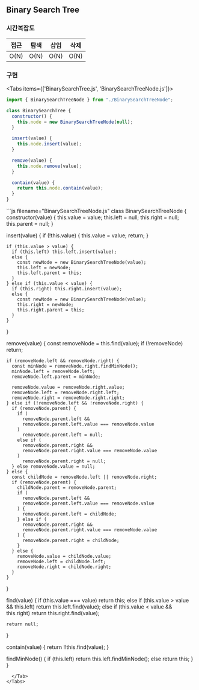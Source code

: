 
## Binary Search Tree

### 시간복잡도

| 접근 | 탐색 | 삽입 | 삭제 |
| ---- | ---- | ---- | ---- |
| O(N) | O(N) | O(N) | O(N) |

### 구현

<Tabs items={['BinarySearchTree.js', 'BinarySearchTreeNode.js']}>
  <Tab>
```js filename="BinarySearchTree.js"
import { BinarySearchTreeNode } from "./BinarySearchTreeNode";

class BinarySearchTree {
  constructor() {
    this.node = new BinarySearchTreeNode(null);
  }

  insert(value) {
    this.node.insert(value);
  }

  remove(value) {
    this.node.remove(value);
  }

  contain(value) {
    return this.node.contain(value);
  }
}
````
  </Tab>
  <Tab>
```js filename="BinarySearchTreeNode.js"
class BinarySearchTreeNode {
  constructor(value) {
    this.value = value;
    this.left = null;
    this.right = null;
    this.parent = null;
  }

  insert(value) {
    if (!this.value) {
      this.value = value;
      return;
    }

    if (this.value > value) {
      if (this.left) this.left.insert(value);
      else {
        const newNode = new BinarySearchTreeNode(value);
        this.left = newNode;
        this.left.parent = this;
      }
    } else if (this.value < value) {
      if (this.right) this.right.insert(value);
      else {
        const newNode = new BinarySearchTreeNode(value);
        this.right = newNode;
        this.right.parent = this;
      }
    }
  }

  remove(value) {
    const removeNode = this.find(value);
    if (!removeNode) return;

    if (removeNode.left && removeNode.right) {
      const minNode = removeNode.right.findMinNode();
      minNode.left = removeNode.left;
      removeNode.left.parent = minNode;

      removeNode.value = removeNode.right.value;
      removeNode.left = removeNode.right.left;
      removeNode.right = removeNode.right.right;
    } else if (!removeNode.left && !removeNode.right) {
      if (removeNode.parent) {
        if (
          removeNode.parent.left &&
          removeNode.parent.left.value === removeNode.value
        )
          removeNode.parent.left = null;
        else if (
          removeNode.parent.right &&
          removeNode.parent.right.value === removeNode.value
        )
          removeNode.parent.right = null;
      } else removeNode.value = null;
    } else {
      const childNode = removeNode.left || removeNode.right;
      if (removeNode.parent) {
        childNode.parent = removeNode.parent;
        if (
          removeNode.parent.left &&
          removeNode.parent.left.value === removeNode.value
        ) {
          removeNode.parent.left = childNode;
        } else if (
          removeNode.parent.right &&
          removeNode.parent.right.value === removeNode.value
        ) {
          removeNode.parent.right = childNode;
        }
      } else {
        removeNode.value = childNode.value;
        removeNode.left = childNode.left;
        removeNode.right = childNode.right;
      }
    }
  }

  find(value) {
    if (this.value === value) return this;
    else if (this.value > value && this.left) return this.left.find(value);
    else if (this.value < value && this.right) return this.right.find(value);

    return null;
  }

  contain(value) {
    return !!this.find(value);
  }

  findMinNode() {
    if (this.left) return this.left.findMinNode();
    else return this;
  }
}
````
  </Tab>
</Tabs>
